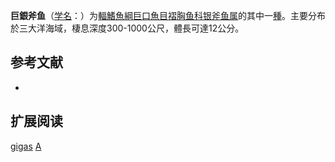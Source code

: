 {{Speciesbox
| name = 巨銀斧魚
| status = NE
| status_system = IUCN3.1
| image = Argyropelecus gigas (Giant hatchetfish).gif
| genus = Argyripnus
| species = gigas
| authority = {{le|John Roxborough Norman|John Roxborough Norman|Norman}}, 1930
| synonyms = 
}}

'''巨銀斧鱼'''（[[学名|学名]]：{{lang|la|''Argyropelecus gigas''}}）为[[輻鰭魚綱|輻鰭魚綱]][[巨口魚目|巨口魚目]][[褶胸鱼科|褶胸鱼科]][[银斧鱼属|银斧鱼属]]的其中一[[種|種]]。主要分布於三大洋海域，棲息深度300-1000公尺，體長可達12公分。

== 参考文献 ==
*{{FishBase_species|genus=Argyropelecus|species=gigas|year=2012|month=3}}

== 扩展阅读 ==
{{refbegin}}
{{wikispecies-inline|Argyropelecus gigas|巨銀斧魚}}
{{refend}}
{{Taxonbar|from=Q2245004}}

[[Category:银斧鱼属|gigas]]
[[Category:1930年描述的魚類|A]]